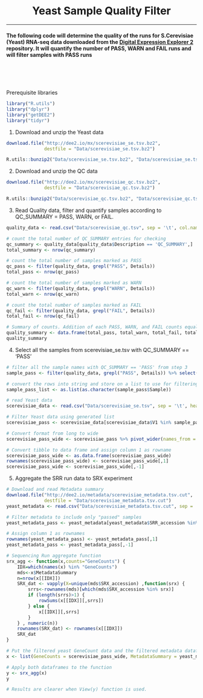 </br>
<center> <h1> Yeast Sample Quality Filter </h1> </center>
***

#### The following code will determine the quality of the runs for S.Cerevisiae (Yeast) RNA-seq data downloaded from the [Digital Expression Explorer 2](http://dee2.io/) repository. It will quantify the number of PASS, WARN and FAIL runs and will filter samples with PASS runs  
</br></br></br>


Prerequisite libraries
```r
library("R.utils")
library("dplyr")
library("getDEE2")
library("tidyr")
```


1. Download and unzip the Yeast data 
```r
download.file("http://dee2.io/mx/scerevisiae_se.tsv.bz2", 
              destfile = "Data/scerevisiae_se.tsv.bz2")

R.utils::bunzip2("Data/scerevisiae_se.tsv.bz2", "Data/scerevisiae_se.tsv", overwrite=TRUE, remove=FALSE)
```

2. Download and unzip the QC data
```r
download.file("http://dee2.io/mx/scerevisiae_qc.tsv.bz2", 
              destfile = "Data/scerevisiae_qc.tsv.bz2")

R.utils::bunzip2("Data/scerevisiae_qc.tsv.bz2", "Data/scerevisiae_qc.tsv", overwrite=TRUE, remove=FALSE)
```

3. Read Quality data, filter and quantify samples according to QC_SUMMARY = PASS, WARN, or FAIL.  
```r
quality_data <- read.csv("Data/scerevisiae_qc.tsv", sep = '\t', col.names = c("Sample", "Description", "Details"))

# count the total number of QC_SUMMARY entries for checking
qc_summary <- quality_data[quality_data$Description == 'QC_SUMMARY',]
total_summary <- nrow(qc_summary)

# count the total number of samples marked as PASS
qc_pass <- filter(quality_data, grepl("PASS", Details))
total_pass <- nrow(qc_pass)

# count the total number of samples marked as WARN
qc_warn <- filter(quality_data, grepl("WARN", Details))
total_warn <- nrow(qc_warn)

# count the total number of samples marked as FAIL
qc_fail <- filter(quality_data, grepl("FAIL", Details))
total_fail <- nrow(qc_fail)

# Summary of counts. Addition of each PASS, WARN, and FAIL counts equals to total_summary.
quality_summary <- data.frame(total_pass, total_warn, total_fail, total_summary)
quality_summary

```

4. Select all the samples from scerevisiae_se.tsv with QC_SUMMARY == 'PASS' 
```r

# filter all the sample names with QC_SUMMARY == 'PASS' from step 3
sample_pass <- filter(quality_data, grepl("PASS", Details)) %>% select(Sample)

# convert the rows into string and store on a list to use for filtering Yeast data
sample_pass_list <- as.list(as.character(sample_pass$Sample))

# read Yeast data
scerevisiae_data <- read.csv("Data/scerevisiae_se.tsv", sep = '\t', header = FALSE)

# Filter Yeast data using generated list
scerevisiae_pass <- scerevisiae_data[scerevisiae_data$V1 %in% sample_pass_list,] 

# Convert format from long to wide
scerevisiae_pass_wide <- scerevisiae_pass %>% pivot_wider(names_from = "V1", values_from = "V3")

# Convert tibble to data frame and assign column 1 as rowname
scerevisiae_pass_wide <- as.data.frame(scerevisiae_pass_wide)
rownames(scerevisiae_pass_wide) <- scerevisiae_pass_wide[,1]
scerevisiae_pass_wide <- scerevisiae_pass_wide[,-1]
```

5. Aggregate the SRR run data to SRX experiment 
```r

# Download and read Metadata summary
download.file("http://dee2.io/metadata/scerevisiae_metadata.tsv.cut", 
              destfile = "Data/scerevisiae_metadata.tsv.cut")
yeast_metadata <- read.csv("Data/scerevisiae_metadata.tsv.cut", sep = '\t')

# Filter metadata to include only "passed" samples
yeast_metadata_pass <- yeast_metadata[yeast_metadata$SRR_accession %in% sample_pass_list,]

# Assign column 1 as rownames 
rownames(yeast_metadata_pass) <- yeast_metadata_pass[,1]
yeast_metadata_pass <- yeast_metadata_pass[,-1]

# Sequencing Run aggregate function
srx_agg <- function(x,counts="GeneCounts") {
    IDX=which(names(x) %in% "GeneCounts")
    mds<-x$MetadataSummary
    n=nrow(x[[IDX]])
    SRX_dat <- vapply(X=unique(mds$SRX_accession) ,function(srx) {
        srrs<-rownames(mds)[which(mds$SRX_accession %in% srx)]
        if (length(srrs)>1) {
            rowSums(x[[IDX]][,srrs])
        } else {
            x[[IDX]][,srrs]
        }
    } , numeric(n))
    rownames(SRX_dat) <- rownames(x[[IDX]])
    SRX_dat
}

# Put the filtered yeast GeneCount data and the filtered metadata dataframes into a list
x <- list(GeneCounts = scerevisiae_pass_wide, MetadataSummary = yeast_metadata_pass)

# Apply both dataframes to the function
y <- srx_agg(x)
y

# Results are clearer when View(y) function is used.
```


